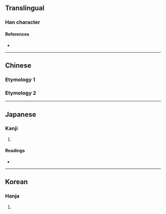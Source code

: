 {{character info}}
==Translingual==

===Han character===
{{Han char|rn=14|rad=冖|as=08|sn=10|four=|canj=BSJE|ids=⿱冖取}}

====References====
* {{Han ref|kx=0130.260|dkj=01586|dj=0293.060|hdz=10304.080|uh=51A3|ud=20899}}

----

==Chinese==

===Etymology 1===
{{zh-see|聚|v}}

===Etymology 2===
{{zh-see|最|v}}

----

==Japanese==

===Kanji===
{{ja-kanji|grade=|rs=冖08}}

# {{rfdef|ja|sort=冖08}}

====Readings====
* {{ja-readings|on=[[しゅ]] (shu), [[じゅ]] (ju), [[さい]] (sai)|kun=[[つま]] (tsuma)}}

----

==Korean==

===Hanja===
{{ko-hanja|hangeul=취|rv=chwi|mr=ch'wi}}

# {{rfdef|ko|sort=冖08}}